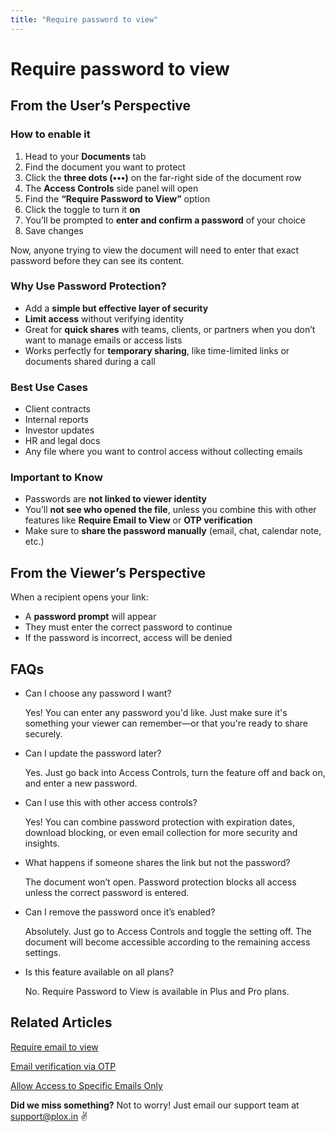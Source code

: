 ```yaml
---
title: "Require password to view"
---
```


# Require password to view

## From the User’s Perspective

### How to enable it

1. Head to your **Documents** tab
2. Find the document you want to protect
3. Click the **three dots (•••)** on the far-right side of the document row
4. The **Access Controls** side panel will open
5. Find the **“Require Password to View”** option
6. Click the toggle to turn it **on**
7. You’ll be prompted to **enter and confirm a password** of your choice
8. Save changes

Now, anyone trying to view the document will need to enter that exact password before they can see its content.

### Why Use Password Protection?

- Add a **simple but effective layer of security**
- **Limit access** without verifying identity
- Great for **quick shares** with teams, clients, or partners when you don’t want to manage emails or access lists
- Works perfectly for **temporary sharing**, like time-limited links or documents shared during a call

### Best Use Cases

- Client contracts
- Internal reports
- Investor updates
- HR and legal docs
- Any file where you want to control access without collecting emails

### Important to Know

- Passwords are **not linked to viewer identity**
- You’ll **not see who opened the file**, unless you combine this with other features like **Require Email to View** or **OTP verification**
- Make sure to **share the password manually** (email, chat, calendar note, etc.)

## From the Viewer’s Perspective

When a recipient opens your link:

- A **password prompt** will appear
- They must enter the correct password to continue
- If the password is incorrect, access will be denied

## FAQs

- Can I choose any password I want?

  Yes! You can enter any password you'd like. Just make sure it's something your viewer can remember—or that you're ready to share securely.
- Can I update the password later?

  Yes. Just go back into Access Controls, turn the feature off and back on, and enter a new password.
- Can I use this with other access controls?

  Yes! You can combine password protection with expiration dates, download blocking, or even email collection for more security and insights.
- What happens if someone shares the link but not the password?

  The document won’t open. Password protection blocks all access unless the correct password is entered.
- Can I remove the password once it’s enabled?

  Absolutely. Just go to Access Controls and toggle the setting off. The document will become accessible according to the remaining access settings.
- Is this feature available on all plans?

  No. Require Password to View is available in Plus and Pro plans.

## Related Articles

[Require email to view](https://help.plox.in/access-controls/require-email-to-view)

[Email verification via OTP](https://help.plox.in/access-controls/email-verification-via-OTP)

[Allow Access to Specific Emails Only](https://help.plox.in/access-controls/allow-access-to-specific-emails-only)

**Did we miss something?** Not to worry! Just email our support team at [support@plox.in](mailto:support@plox.in) ✌️